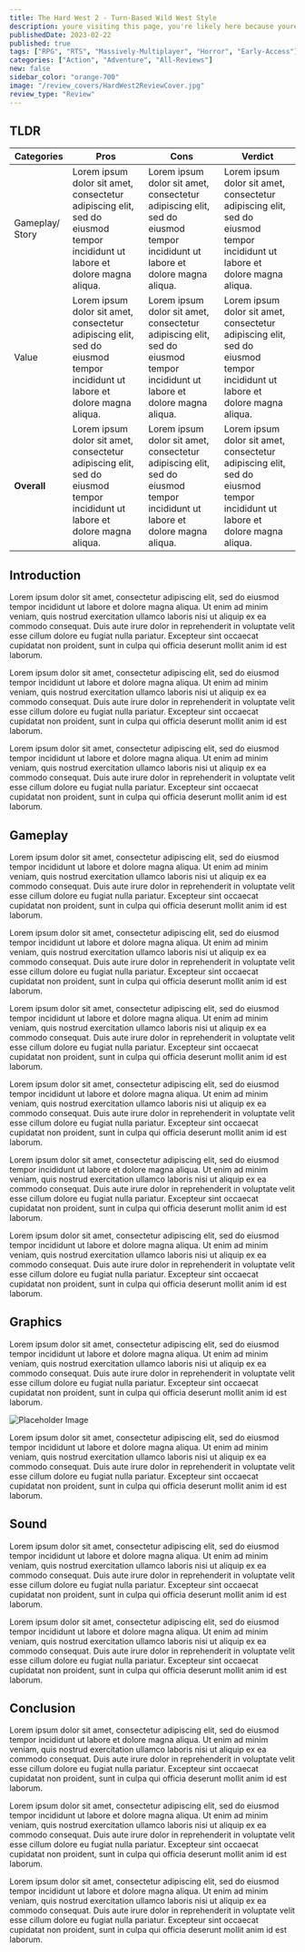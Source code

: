 ```yaml
---
title: The Hard West 2 - Turn-Based Wild West Style
description: youre visiting this page, you're likely here because youre searching for a random sentence. Sometimes a random word just isn't enough, and that is where the random sentence generator comes into play.
publishedDate: 2023-02-22
published: true
tags: ["RPG", "RTS", "Massively-Multiplayer", "Horror", "Early-Access"]
categories: ["Action", "Adventure", "All-Reviews"]
new: false
sidebar_color: "orange-700"
image: "/review_covers/HardWest2ReviewCover.jpg"
review_type: "Review"
---
```


## TLDR

| **Categories**  | **Pros**                                                                                                                    | **Cons**                                                                                                                    | **Verdict**                                                                                                                 |
| --------------- | --------------------------------------------------------------------------------------------------------------------------- | --------------------------------------------------------------------------------------------------------------------------- | --------------------------------------------------------------------------------------------------------------------------- |
| Gameplay/ Story | Lorem ipsum dolor sit amet, consectetur adipiscing elit, sed do eiusmod tempor incididunt ut labore et dolore magna aliqua. | Lorem ipsum dolor sit amet, consectetur adipiscing elit, sed do eiusmod tempor incididunt ut labore et dolore magna aliqua. | Lorem ipsum dolor sit amet, consectetur adipiscing elit, sed do eiusmod tempor incididunt ut labore et dolore magna aliqua. |
| Value           | Lorem ipsum dolor sit amet, consectetur adipiscing elit, sed do eiusmod tempor incididunt ut labore et dolore magna aliqua. | Lorem ipsum dolor sit amet, consectetur adipiscing elit, sed do eiusmod tempor incididunt ut labore et dolore magna aliqua. | Lorem ipsum dolor sit amet, consectetur adipiscing elit, sed do eiusmod tempor incididunt ut labore et dolore magna aliqua. |
| **Overall**     | Lorem ipsum dolor sit amet, consectetur adipiscing elit, sed do eiusmod tempor incididunt ut labore et dolore magna aliqua. | Lorem ipsum dolor sit amet, consectetur adipiscing elit, sed do eiusmod tempor incididunt ut labore et dolore magna aliqua. | Lorem ipsum dolor sit amet, consectetur adipiscing elit, sed do eiusmod tempor incididunt ut labore et dolore magna aliqua. |

## Introduction

Lorem ipsum dolor sit amet, consectetur adipiscing elit, sed do eiusmod tempor
incididunt ut labore et dolore magna aliqua. Ut enim ad minim veniam, quis
nostrud exercitation ullamco laboris nisi ut aliquip ex ea commodo consequat.
Duis aute irure dolor in reprehenderit in voluptate velit esse cillum dolore
eu fugiat nulla pariatur. Excepteur sint occaecat cupidatat non proident, sunt
in culpa qui officia deserunt mollit anim id est laborum.

Lorem ipsum dolor sit amet, consectetur adipiscing elit, sed do eiusmod tempor
incididunt ut labore et dolore magna aliqua. Ut enim ad minim veniam, quis
nostrud exercitation ullamco laboris nisi ut aliquip ex ea commodo consequat.
Duis aute irure dolor in reprehenderit in voluptate velit esse cillum dolore
eu fugiat nulla pariatur. Excepteur sint occaecat cupidatat non proident, sunt
in culpa qui officia deserunt mollit anim id est laborum.

Lorem ipsum dolor sit amet, consectetur adipiscing elit, sed do eiusmod tempor
incididunt ut labore et dolore magna aliqua. Ut enim ad minim veniam, quis
nostrud exercitation ullamco laboris nisi ut aliquip ex ea commodo consequat.
Duis aute irure dolor in reprehenderit in voluptate velit esse cillum dolore
eu fugiat nulla pariatur. Excepteur sint occaecat cupidatat non proident, sunt
in culpa qui officia deserunt mollit anim id est laborum.

## Gameplay

Lorem ipsum dolor sit amet, consectetur adipiscing elit, sed do eiusmod tempor
incididunt ut labore et dolore magna aliqua. Ut enim ad minim veniam, quis
nostrud exercitation ullamco laboris nisi ut aliquip ex ea commodo consequat.
Duis aute irure dolor in reprehenderit in voluptate velit esse cillum dolore
eu fugiat nulla pariatur. Excepteur sint occaecat cupidatat non proident, sunt
in culpa qui officia deserunt mollit anim id est laborum.

Lorem ipsum dolor sit amet, consectetur adipiscing elit, sed do eiusmod tempor
incididunt ut labore et dolore magna aliqua. Ut enim ad minim veniam, quis
nostrud exercitation ullamco laboris nisi ut aliquip ex ea commodo consequat.
Duis aute irure dolor in reprehenderit in voluptate velit esse cillum dolore
eu fugiat nulla pariatur. Excepteur sint occaecat cupidatat non proident, sunt
in culpa qui officia deserunt mollit anim id est laborum.

Lorem ipsum dolor sit amet, consectetur adipiscing elit, sed do eiusmod tempor
incididunt ut labore et dolore magna aliqua. Ut enim ad minim veniam, quis
nostrud exercitation ullamco laboris nisi ut aliquip ex ea commodo consequat.
Duis aute irure dolor in reprehenderit in voluptate velit esse cillum dolore
eu fugiat nulla pariatur. Excepteur sint occaecat cupidatat non proident, sunt
in culpa qui officia deserunt mollit anim id est laborum.

Lorem ipsum dolor sit amet, consectetur adipiscing elit, sed do eiusmod tempor
incididunt ut labore et dolore magna aliqua. Ut enim ad minim veniam, quis
nostrud exercitation ullamco laboris nisi ut aliquip ex ea commodo consequat.
Duis aute irure dolor in reprehenderit in voluptate velit esse cillum dolore
eu fugiat nulla pariatur. Excepteur sint occaecat cupidatat non proident, sunt
in culpa qui officia deserunt mollit anim id est laborum.

Lorem ipsum dolor sit amet, consectetur adipiscing elit, sed do eiusmod tempor
incididunt ut labore et dolore magna aliqua. Ut enim ad minim veniam, quis
nostrud exercitation ullamco laboris nisi ut aliquip ex ea commodo consequat.
Duis aute irure dolor in reprehenderit in voluptate velit esse cillum dolore
eu fugiat nulla pariatur. Excepteur sint occaecat cupidatat non proident, sunt
in culpa qui officia deserunt mollit anim id est laborum.

Lorem ipsum dolor sit amet, consectetur adipiscing elit, sed do eiusmod tempor
incididunt ut labore et dolore magna aliqua. Ut enim ad minim veniam, quis
nostrud exercitation ullamco laboris nisi ut aliquip ex ea commodo consequat.
Duis aute irure dolor in reprehenderit in voluptate velit esse cillum dolore
eu fugiat nulla pariatur. Excepteur sint occaecat cupidatat non proident, sunt
in culpa qui officia deserunt mollit anim id est laborum.

## Graphics

Lorem ipsum dolor sit amet, consectetur adipiscing elit, sed do eiusmod tempor
incididunt ut labore et dolore magna aliqua. Ut enim ad minim veniam, quis
nostrud exercitation ullamco laboris nisi ut aliquip ex ea commodo consequat.
Duis aute irure dolor in reprehenderit in voluptate velit esse cillum dolore
eu fugiat nulla pariatur. Excepteur sint occaecat cupidatat non proident, sunt
in culpa qui officia deserunt mollit anim id est laborum.

<img src="/northgardBackdrop.png" alt="Placeholder Image" />

Lorem ipsum dolor sit amet, consectetur adipiscing elit, sed do eiusmod tempor
incididunt ut labore et dolore magna aliqua. Ut enim ad minim veniam, quis
nostrud exercitation ullamco laboris nisi ut aliquip ex ea commodo consequat.
Duis aute irure dolor in reprehenderit in voluptate velit esse cillum dolore
eu fugiat nulla pariatur. Excepteur sint occaecat cupidatat non proident, sunt
in culpa qui officia deserunt mollit anim id est laborum.

## Sound

Lorem ipsum dolor sit amet, consectetur adipiscing elit, sed do eiusmod tempor
incididunt ut labore et dolore magna aliqua. Ut enim ad minim veniam, quis
nostrud exercitation ullamco laboris nisi ut aliquip ex ea commodo consequat.
Duis aute irure dolor in reprehenderit in voluptate velit esse cillum dolore
eu fugiat nulla pariatur. Excepteur sint occaecat cupidatat non proident, sunt
in culpa qui officia deserunt mollit anim id est laborum.

Lorem ipsum dolor sit amet, consectetur adipiscing elit, sed do eiusmod tempor
incididunt ut labore et dolore magna aliqua. Ut enim ad minim veniam, quis
nostrud exercitation ullamco laboris nisi ut aliquip ex ea commodo consequat.
Duis aute irure dolor in reprehenderit in voluptate velit esse cillum dolore
eu fugiat nulla pariatur. Excepteur sint occaecat cupidatat non proident, sunt
in culpa qui officia deserunt mollit anim id est laborum.

## Conclusion

Lorem ipsum dolor sit amet, consectetur adipiscing elit, sed do eiusmod tempor
incididunt ut labore et dolore magna aliqua. Ut enim ad minim veniam, quis
nostrud exercitation ullamco laboris nisi ut aliquip ex ea commodo consequat.
Duis aute irure dolor in reprehenderit in voluptate velit esse cillum dolore
eu fugiat nulla pariatur. Excepteur sint occaecat cupidatat non proident, sunt
in culpa qui officia deserunt mollit anim id est laborum.

Lorem ipsum dolor sit amet, consectetur adipiscing elit, sed do eiusmod tempor
incididunt ut labore et dolore magna aliqua. Ut enim ad minim veniam, quis
nostrud exercitation ullamco laboris nisi ut aliquip ex ea commodo consequat.
Duis aute irure dolor in reprehenderit in voluptate velit esse cillum dolore
eu fugiat nulla pariatur. Excepteur sint occaecat cupidatat non proident, sunt
in culpa qui officia deserunt mollit anim id est laborum.

Lorem ipsum dolor sit amet, consectetur adipiscing elit, sed do eiusmod tempor
incididunt ut labore et dolore magna aliqua. Ut enim ad minim veniam, quis
nostrud exercitation ullamco laboris nisi ut aliquip ex ea commodo consequat.
Duis aute irure dolor in reprehenderit in voluptate velit esse cillum dolore
eu fugiat nulla pariatur. Excepteur sint occaecat cupidatat non proident, sunt
in culpa qui officia deserunt mollit anim id est laborum.
